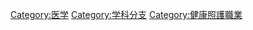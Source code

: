 {{Commons category|Medical specialties}}

[[Category:医学|Category:医学]]
[[Category:学科分支|Category:学科分支]]
[[Category:健康照護職業|Category:健康照護職業]]